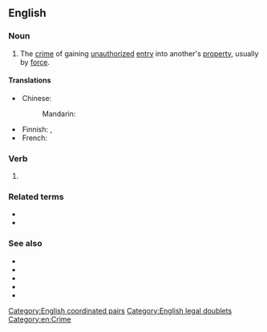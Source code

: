 {{also|breaking-and-entering}}
==English==

===Noun===
{{en-noun|-}}

# {{lb|en|legal}} The [[crime]] of gaining [[unauthorized]] [[entry]] into another's [[property]], usually by [[force]].

====Translations====
{{trans-top|crime}}
* Chinese:
*: Mandarin: {{t-needed|cmn}}
{{trans-mid}}
* Finnish: {{t+|fi|murto}}, {{t|fi|murtautuminen}} {{qualifier|not by itself considered a crime in Finnish law; burglaries are categorized under theft, etc.}}
* French: {{t-needed|fr}}
{{trans-bottom}}

===Verb===
{{head|en|verb form}}

# {{present participle of|en|break and enter|nocat=1}}

===Related terms===
* {{l|en|break and enter}}
* {{l|en|break in}}

===See also===
* {{projectlink|wikipedia}}
* {{l|en|burglary}}
* {{l|en|housebreaking}}
* {{l|en|larceny}}
* {{l|en|B&E}}

[[Category:English coordinated pairs]]
[[Category:English legal doublets]]
[[Category:en:Crime]]